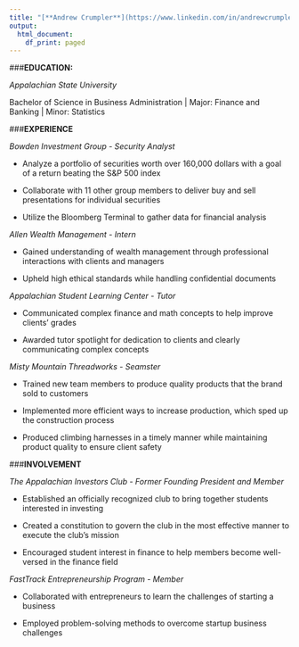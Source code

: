```yaml
---
title: "[**Andrew Crumpler**](https://www.linkedin.com/in/andrewcrumpler/)" 
output:
  html_document:
    df_print: paged
---
```


###**EDUCATION:** 

*Appalachian State University* 

Bachelor of Science in Business Administration | Major: Finance and Banking | Minor: Statistics 
 
###**EXPERIENCE** 

*Bowden Investment Group - Security Analyst*

* Analyze a portfolio of securities worth over 160,000 dollars with a goal of a return beating the S&P 500 index 

* Collaborate with 11 other group members to deliver buy and sell presentations for individual securities 

* Utilize the Bloomberg Terminal to gather data for financial analysis 
 
*Allen Wealth Management - Intern*

* Gained understanding of wealth management through professional interactions with clients and managers 

* Upheld high ethical standards while handling confidential documents 
 
*Appalachian Student Learning Center - Tutor* 

* Communicated complex finance and math concepts to help improve clients’ grades 

* Awarded tutor spotlight for dedication to clients and clearly communicating complex concepts 
 
*Misty Mountain Threadworks - Seamster* 

* Trained new team members to produce quality products that the brand sold to customers

* Implemented more efficient ways to increase production, which sped up the construction process  

* Produced climbing harnesses in a timely manner while maintaining product quality to ensure client safety 
 
###**INVOLVEMENT** 

*The Appalachian Investors Club - Former Founding President and Member*

* Established an officially recognized club to bring together students interested in investing

* Created a constitution to govern the club in the most effective manner to execute the club’s mission 

* Encouraged student interest in finance to help members become well-versed in the finance field 
 
*FastTrack Entrepreneurship Program - Member* 

* Collaborated with entrepreneurs to learn the challenges of starting a business 

* Employed problem-solving methods to overcome startup business challenges 

